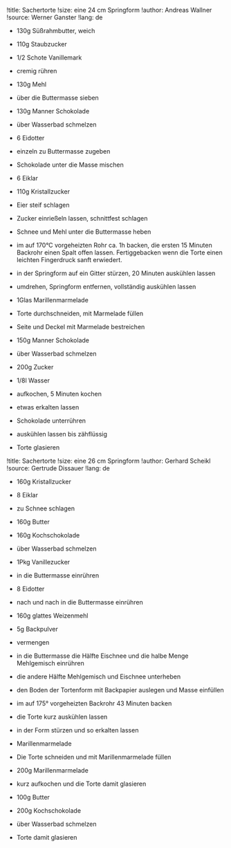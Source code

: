 !title: Sachertorte
!size: eine 24 cm Springform
!author: Andreas Wallner
!source: Werner Ganster
!lang: de

* 130g Süßrahmbutter, weich
* 110g Staubzucker
* 1/2 Schote Vanillemark
- cremig rühren

* 130g Mehl
- über die Buttermasse sieben

* 130g Manner Schokolade
- über Wasserbad schmelzen

* 6 Eidotter
- einzeln zu Buttermasse zugeben
- Schokolade unter die Masse mischen

* 6 Eiklar
* 110g Kristallzucker
- Eier steif schlagen
- Zucker einrießeln lassen, schnittfest schlagen
- Schnee und Mehl unter die Buttermasse heben

+ im auf 170°C vorgeheizten Rohr ca. 1h backen, die ersten 15 Minuten Backrohr einen Spalt offen lassen. Fertiggebacken wenn die Torte einen leichten Fingerdruck sanft erwiedert.

- in der Springform auf ein Gitter stürzen, 20 Minuten auskühlen lassen
- umdrehen, Springform entfernen, vollständig auskühlen lassen

* 1Glas Marillenmarmelade
- Torte durchschneiden, mit Marmelade füllen
- Seite und Deckel mit Marmelade bestreichen

* 150g Manner Schokolade
- über Wasserbad schmelzen

* 200g Zucker
* 1/8l Wasser
- aufkochen, 5 Minuten kochen
- etwas erkalten lassen
- Schokolade unterrühren
- auskühlen lassen bis zähflüssig
- Torte glasieren

!title: Sachertorte
!size: eine 26 cm Springform
!author: Gerhard Scheikl
!source: Gertrude Dissauer
!lang: de

* 160g Kristallzucker
* 8 Eiklar
- zu Schnee schlagen

* 160g Butter
* 160g Kochschokolade
- über Wasserbad schmelzen

* 1Pkg Vanillezucker
- in die Buttermasse einrühren

* 8 Eidotter
- nach und nach in die Buttermasse einrühren

* 160g glattes Weizenmehl
* 5g Backpulver
- vermengen

- in die Buttermasse die Hälfte Eischnee und die halbe Menge Mehlgemisch einrühren

- die andere Hälfte Mehlgemisch und Eischnee unterheben

- den Boden der Tortenform mit Backpapier auslegen und Masse einfüllen

+ im auf 175° vorgeheizten Backrohr 43 Minuten backen

- die Torte kurz auskühlen lassen

- in der Form stürzen und so erkalten lassen

* Marillenmarmelade
- Die Torte schneiden und mit Marillenmarmelade füllen

* 200g Marillenmarmelade
- kurz aufkochen und die Torte damit glasieren

* 100g Butter
* 200g Kochschokolade
- über Wasserbad schmelzen
- Torte damit glasieren
